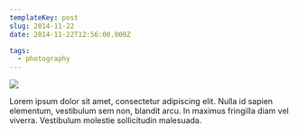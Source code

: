```yaml
---
templateKey: post
slug: 2014-11-22
date: 2014-11-22T12:56:00.000Z

tags:
  - photography
---
```

![](../../static/assets/20141122-IMG_0855.jpg)

Lorem ipsum dolor sit amet, consectetur adipiscing elit. Nulla id sapien elementum, vestibulum sem non, blandit arcu. In maximus fringilla diam vel viverra. Vestibulum molestie sollicitudin malesuada.
